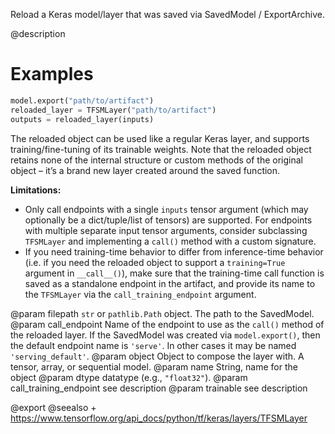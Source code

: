 Reload a Keras model/layer that was saved via SavedModel / ExportArchive.

@description

# Examples
```python
model.export("path/to/artifact")
reloaded_layer = TFSMLayer("path/to/artifact")
outputs = reloaded_layer(inputs)
```

The reloaded object can be used like a regular Keras layer, and supports
training/fine-tuning of its trainable weights. Note that the reloaded
object retains none of the internal structure or custom methods of the
original object -- it's a brand new layer created around the saved
function.

**Limitations:**

* Only call endpoints with a single `inputs` tensor argument
(which may optionally be a dict/tuple/list of tensors) are supported.
For endpoints with multiple separate input tensor arguments, consider
subclassing `TFSMLayer` and implementing a `call()` method with a
custom signature.
* If you need training-time behavior to differ from inference-time behavior
(i.e. if you need the reloaded object to support a `training=True` argument
in `__call__()`), make sure that the training-time call function is
saved as a standalone endpoint in the artifact, and provide its name
to the `TFSMLayer` via the `call_training_endpoint` argument.

@param filepath `str` or `pathlib.Path` object. The path to the SavedModel.
@param call_endpoint Name of the endpoint to use as the `call()` method
    of the reloaded layer. If the SavedModel was created
    via `model.export()`,
    then the default endpoint name is `'serve'`. In other cases
    it may be named `'serving_default'`.
@param object Object to compose the layer with. A tensor, array, or sequential model.
@param name String, name for the object
@param dtype datatype (e.g., `"float32"`).
@param call_training_endpoint see description
@param trainable see description

@export
@seealso
+ <https://www.tensorflow.org/api_docs/python/tf/keras/layers/TFSMLayer>

